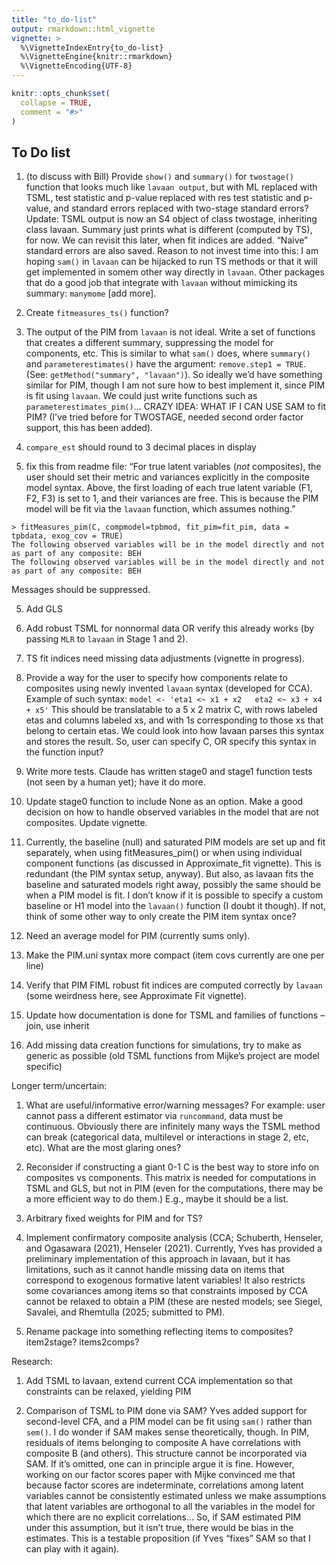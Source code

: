 ```yaml
---
title: "to_do-list"
output: rmarkdown::html_vignette
vignette: >
  %\VignetteIndexEntry{to_do-list}
  %\VignetteEngine{knitr::rmarkdown}
  %\VignetteEncoding{UTF-8}
---
```


```r
knitr::opts_chunk$set(
  collapse = TRUE,
  comment = "#>"
)
```

<!-- build_rmd("vignettes/to_do-list.Rmd") -->

## To Do list

1)  (to discuss with Bill) Provide `show()` and `summary()` for `twostage()` function that looks much like `lavaan output`, but with ML replaced with TSML, test statistic and p-value replaced with res test statistic and p-value, and standard errors replaced with two-stage standard errors? Update: TSML output is now an S4 object of class twostage, inheriting class lavaan. Summary just prints what is different (computed by TS), for now. We can revisit this later, when fit indices are added. "Naive" standard errors are also saved. Reason to not invest time into this: I am hoping `sam()` in `lavaan` can be hijacked to run TS methods or that it will get implemented in somem other way directly in `lavaan`. Other packages that do a good job that integrate with `lavaan` without mimicking its summary: `manymome` [add more].

2)  Create `fitmeasures_ts()` function?

3)  The output of the PIM from `lavaan` is not ideal. Write a set of functions that creates a different summary, suppressing the model for components, etc. This is similar to what `sam()` does, where `summary()` and `parameterestimates()` have the argument: `remove.step1 = TRUE`. (See: `getMethod("summary", "lavaan")`). So ideally we'd have something similar for PIM, though I am not sure how to best implement it, since PIM is fit using `lavaan`. We could just write functions such as `parameterestimates_pim()`... CRAZY IDEA: WHAT IF I CAN USE SAM to fit PIM? (I've tried before for TWOSTAGE, needed second order factor support, this has been added).

21) `compare_est` should round to 3 decimal places in display

22) fix this from readme file: "For true latent variables (*not* composites), the user should set their metric and variances explicitly in the composite model syntax. Above, the first loading of each true latent variable (F1, F2, F3) is set to 1, and their variances are free. This is because the PIM model will be fit via the `lavaan` function, which assumes nothing."

```
> fitMeasures_pim(C, compmodel=tpbmod, fit_pim=fit_pim, data = tpbdata, exog_cov = TRUE)
The following observed variables will be in the model directly and not as part of any composite: BEH
The following observed variables will be in the model directly and not as part of any composite: BEH
```
Messages should be suppressed.

5)  Add GLS

6)  Add robust TSML for nonnormal data OR verify this already works (by passing `MLR` to `lavaan` in Stage 1 and 2). 

4) TS fit indices need missing data adjustments (vignette in progress).

7)  Provide a way for the user to specify how components relate to composites using newly invented `lavaan` syntax (developed for CCA). Example of such syntax: 
`model <- 'eta1 <~ x1 + x2   eta2 <~ x3 + x4 + x5'` This should be translatable to a 5 x 2 matrix C, with rows labeled etas and columns labeled xs, and with 1s corresponding to those xs that belong to certain etas. We could look into how lavaan parses this syntax and stores the result. So, user can specify C, OR specify this syntax in the function input?

8)  Write more tests. Claude has written stage0 and stage1 function tests (not seen by a human yet); have it do more.

9)  Update stage0 function to include None as an option. Make a good decision on how to handle observed variables in the model that are not composites. Update vignette.

10) Currently, the baseline (null) and saturated PIM models are set up and fit separately, when using fitMeasures_pim() or when using individual component functions (as discussed in Approximate_fit vignette). This is redundant (the PIM syntax setup, anyway). But also, as lavaan fits the baseline and saturated models right away, possibly the same should be when a PIM model is fit. I don't know if it is possible to specify a custom baseline or H1 model into the `lavaan()` function (I doubt it though). If not, think of some other way to only create the PIM item syntax once?

11) Need an average model for PIM (currently sums only).

13) Make the PIM.uni syntax more compact (item covs currently are one per line)

14) Verify that PIM FIML robust fit indices are computed correctly by `lavaan` (some weirdness here, see Approximate Fit vignette).

15) Update how documentation is done for TSML and families of functions – join, use inherit

16) Add missing data creation functions for simulations, try to make as generic as possible (old TSML functions from Mijke's project are model specific)


Longer term/uncertain:

1)  What are useful/informative error/warning messages? For example: user cannot pass a different estimator via `runcommand`, data must be continuous. Obviously there are infinitely many ways the TSML method can break (categorical data, multilevel or interactions in stage 2, etc, etc). What are the most glaring ones?

2)  Reconsider if constructing a giant 0-1 C is the best way to store info on composites vs components. This matrix is needed for computations in TSML and GLS, but not in PIM (even for the computations, there may be a more efficient way to do them.) E.g., maybe it should be a list.

3)  Arbitrary fixed weights for PIM and for TS?

4)  Implement confirmatory composite analysis (CCA; Schuberth, Henseler, and Ogasawara (2021), Henseler (2021). Currently, Yves has provided a preliminary implementation of this approach in lavaan, but it has limitations, such as it cannot handle missing data on items that correspond to exogenous formative latent variables! It also restricts some covariances among items so that constraints imposed by CCA cannot be relaxed to obtain a PIM (these are nested models; see Siegel, Savalei, and Rhemtulla (2025; submitted to PM).

5)  Rename package into something reflecting items to composites? item2stage? items2comps?

Research:

1)  Add TSML to lavaan, extend current CCA implementation so that constraints can be relaxed, yielding PIM

2)  Comparison of TSML to PIM done via SAM? Yves added support for second-level CFA, and a PIM model can be fit using `sam()` rather than `sem()`.\footnote{However, an April `lavaan` update broke this -- I emailed Yves -- I am not sure if it will et fixed, or if the original version was right and not just a freaky coincidence.} I do wonder if SAM makes sense theoretically, though. In PIM, residuals of items belonging to composite A have correlations with composite B (and others). This structure cannot be incorporated via SAM. If it's omitted, one can in principle argue it is fine. However, working on our factor scores paper with Mijke convinced me that because factor scores are indeterminate, correlations among latent variables cannot be consistently estimated unless we make assumptions that latent variables are orthogonal to all the variables in the model for which there are no explicit correlations... So, if SAM estimated PIM under this assumption, but it isn't true, there would be bias in the estimates. This is a testable proposition (if Yves "fixes" SAM so that I can play with it again). 
